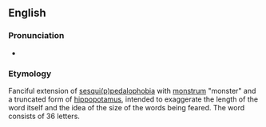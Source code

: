 ==English==

===Pronunciation===
*{{audio|en-uk-hippopotomonstrosesquipedaliophobia.ogg|Audio (UK)}}

===Etymology===
Fanciful extension of [[sesquippedalophobia|sesqui(p)pedalophobia]] with [[monstrum]] "monster" and a truncated form of [[hippopotamus]], intended to exaggerate the length of the word itself and the idea of the size of the words being feared. The word consists of 36 letters.